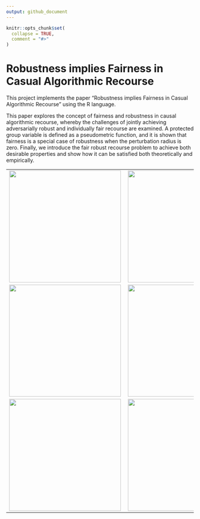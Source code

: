 ```yaml
---
output: github_document
---
```


<!-- README.md is generated from README.Rmd. Please edit that file -->

```r
knitr::opts_chunk$set(
  collapse = TRUE,
  comment = "#>"
)
```

# Robustness implies Fairness in Casual Algorithmic Recourse

This project implements the paper "Robustness implies Fairness in Casual Algorithmic Recourse" using the R language. 

This paper explores the concept of fairness and robustness in causal algorithmic recourse, whereby the challenges of jointly achieving adversarially robust and individually fair recourse are examined.
A protected group variable is defined as a pseudometric function, and it is shown that fairness is a special case of robustness when the perturbation radius is zero. 
Finally, we introduce the fair robust recourse problem to achieve both desirable properties and show how it can be satisfied both theoretically and empirically.

<table width="100%" border="0">
  <tr>    
  <td>
  <a>
  <img src="images/110: SCM:LIN__label:LIN__w:unaware__b:0_h:GLM_l:unaware_delta:1.svg" width="300" align="left" />
  </a>
  </td>
  <td>
  <a>
  <img src="images/111: SCM:ANM__label:LIN__w:unaware__b:0_h:GLM_l:unaware_delta:1.svg" width="300" align="left" />
  </a>
  </td>
  <td>
  <a>
  <img src="images/112: SCM:LIN__label:LIN__w:unaware__b:0_h:GBM_l:unaware_delta:1.svg" width="300" align="left" />
  </a>
  </td>
  </tr>
  <tr>    
  <td>
  <a>
  <img src="images/113: SCM:ANM__label:LIN__w:unaware__b:0_h:GBM_l:unaware_delta:1.svg" width="300" align="left" />
  </a>
  </td>
  <td>
  <a>
  <img src="images/114: SCM:LIN__label:LIN__w:unaware__b:0_h:SVM_l:unaware_delta:1.svg" width="300" align="left" />
  </a>
  </td>
  <td>
  <a>
  <img src="images/115: SCM:ANM__label:LIN__w:unaware__b:0_h:SVM_l:unaware_delta:1.svg" width="300" align="left" />
  </a>
  </td>
  </tr>
    <tr>    
  <td>
  <a>
  <img src="images/116: SCM:LIN__label:NLM__w:unaware__b:2_h:GBM_l:unaware_delta:1.svg" width="300" align="left" />
  </a>
  </td>
  <td>
  <a>
  <img src="images/117: SCM:ANM__label:NLM__w:unaware__b:2_h:GBM_l:unaware_delta:1.svg" width="300" align="left" />
  </a>
  </td>
  <td>
  <a>
  <img src="images/118: SCM:LIN__label:NLM__w:unaware__b:2_h:SVM_l:unaware_delta:1.svg" width="300" align="left" />
  </a>
  </td>
  </tr>
</table>